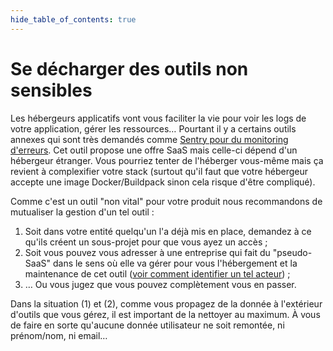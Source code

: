```yaml
---
hide_table_of_contents: true
---
```


# Se décharger des outils non sensibles

Les hébergeurs applicatifs vont vous faciliter la vie pour voir les logs de votre application, gérer les ressources… Pourtant il y a certains outils annexes qui sont très demandés comme [Sentry pour du monitoring d'erreurs](/docs/monitoring/). Cet outil propose une offre SaaS mais celle-ci dépend d'un hébergeur étranger. Vous pourriez tenter de l'héberger vous-même mais ça revient à complexifier votre stack (surtout qu'il faut que votre hébergeur accepte une image Docker/Buildpack sinon cela risque d'être compliqué).

Comme c'est un outil "non vital" pour votre produit nous recommandons de mutualiser la gestion d'un tel outil :

1.  Soit dans votre entité quelqu'un l'a déjà mis en place, demandez à ce qu'ils créent un sous-projet pour que vous ayez un accès ;
2.  Soit vous pouvez vous adresser à une entreprise qui fait du "pseudo-SaaS" dans le sens où elle va gérer pour vous l'hébergement et la maintenance de cet outil ([voir comment identifier un tel acteur](go-further/identify-service-providers.mdx)) ;
3.  … Ou vous jugez que vous pouvez complètement vous en passer.

Dans la situation (1) et (2), comme vous propagez de la donnée à l'extérieur d'outils que vous gérez, il est important de la nettoyer au maximum. À vous de faire en sorte qu'aucune donnée utilisateur ne soit remontée, ni prénom/nom, ni email…

